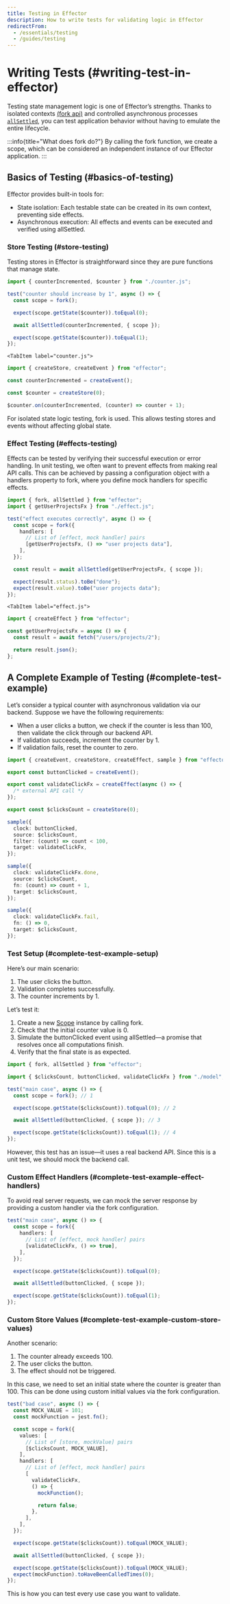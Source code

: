 ```yaml
---
title: Testing in Effector
description: How to write tests for validating logic in Effector
redirectFrom:
  - /essentials/testing
  - /guides/testing
---
```



# Writing Tests (#writing-test-in-effector)

Testing state management logic is one of Effector’s strengths. Thanks to isolated contexts [(fork api)](/en/api/effector/fork) and controlled asynchronous processes [`allSettled`](/en/api/effector/allSettled), you can test application behavior without having to emulate the entire lifecycle.

:::info{title="What does fork do?"}
By calling the fork function, we create a scope, which can be considered an independent instance of our Effector application.
:::

## Basics of Testing (#basics-of-testing)

Effector provides built-in tools for:

- State isolation: Each testable state can be created in its own context, preventing side effects.
- Asynchronous execution: All effects and events can be executed and verified using allSettled.

### Store Testing (#store-testing)

Testing stores in Effector is straightforward since they are pure functions that manage state.

<Tabs>

  <TabItem label="counter.test.js">

```ts
import { counterIncremented, $counter } from "./counter.js";

test("counter should increase by 1", async () => {
  const scope = fork();

  expect(scope.getState($counter)).toEqual(0);

  await allSettled(counterIncremented, { scope });

  expect(scope.getState($counter)).toEqual(1);
});
```

  </TabItem>

    <TabItem label="counter.js">

```ts
import { createStore, createEvent } from "effector";

const counterIncremented = createEvent();

const $counter = createStore(0);

$counter.on(counterIncremented, (counter) => counter + 1);
```

  </TabItem>
</Tabs>

For isolated state logic testing, fork is used. This allows testing stores and events without affecting global state.

### Effect Testing (#effects-testing)

Effects can be tested by verifying their successful execution or error handling. In unit testing, we often want to prevent effects from making real API calls. This can be achieved by passing a configuration object with a handlers property to fork, where you define mock handlers for specific effects.

<Tabs>

  <TabItem label="effect.test.js">

```ts
import { fork, allSettled } from "effector";
import { getUserProjectsFx } from "./effect.js";

test("effect executes correctly", async () => {
  const scope = fork({
    handlers: [
      // List of [effect, mock handler] pairs
      [getUserProjectsFx, () => "user projects data"],
    ],
  });

  const result = await allSettled(getUserProjectsFx, { scope });

  expect(result.status).toBe("done");
  expect(result.value).toBe("user projects data");
});
```

  </TabItem>

    <TabItem label="effect.js">

```ts
import { createEffect } from "effector";

const getUserProjectsFx = async () => {
  const result = await fetch("/users/projects/2");

  return result.json();
};
```

  </TabItem>
</Tabs>

## A Complete Example of Testing (#complete-test-example)

Let’s consider a typical counter with asynchronous validation via our backend. Suppose we have the following requirements:

- When a user clicks a button, we check if the counter is less than 100, then validate the click through our backend API.
- If validation succeeds, increment the counter by 1.
- If validation fails, reset the counter to zero.

```ts
import { createEvent, createStore, createEffect, sample } from "effector";

export const buttonClicked = createEvent();

export const validateClickFx = createEffect(async () => {
  /* external API call */
});

export const $clicksCount = createStore(0);

sample({
  clock: buttonClicked,
  source: $clicksCount,
  filter: (count) => count < 100,
  target: validateClickFx,
});

sample({
  clock: validateClickFx.done,
  source: $clicksCount,
  fn: (count) => count + 1,
  target: $clicksCount,
});

sample({
  clock: validateClickFx.fail,
  fn: () => 0,
  target: $clicksCount,
});
```

### Test Setup (#complete-test-example-setup)

Here’s our main scenario:

1. The user clicks the button.
2. Validation completes successfully.
3. The counter increments by 1.

Let’s test it:

1. Create a new [Scope](/en/api/effector/Scope) instance by calling fork.
2. Check that the initial counter value is 0.
3. Simulate the buttonClicked event using allSettled—a promise that resolves once all computations finish.
4. Verify that the final state is as expected.

```ts
import { fork, allSettled } from "effector";

import { $clicksCount, buttonClicked, validateClickFx } from "./model";

test("main case", async () => {
  const scope = fork(); // 1

  expect(scope.getState($clicksCount)).toEqual(0); // 2

  await allSettled(buttonClicked, { scope }); // 3

  expect(scope.getState($clicksCount)).toEqual(1); // 4
});
```

However, this test has an issue—it uses a real backend API. Since this is a unit test, we should mock the backend call.

### Custom Effect Handlers (#complete-test-example-effect-handlers)

To avoid real server requests, we can mock the server response by providing a custom handler via the fork configuration.

```ts
test("main case", async () => {
  const scope = fork({
    handlers: [
      // List of [effect, mock handler] pairs
      [validateClickFx, () => true],
    ],
  });

  expect(scope.getState($clicksCount)).toEqual(0);

  await allSettled(buttonClicked, { scope });

  expect(scope.getState($clicksCount)).toEqual(1);
});
```

### Custom Store Values (#complete-test-example-custom-store-values)

Another scenario:

1. The counter already exceeds 100.
2. The user clicks the button.
3. The effect should not be triggered.

In this case, we need to set an initial state where the counter is greater than 100. This can be done using custom initial values via the fork configuration.

```ts
test("bad case", async () => {
  const MOCK_VALUE = 101;
  const mockFunction = jest.fn();

  const scope = fork({
    values: [
      // List of [store, mockValue] pairs
      [$clicksCount, MOCK_VALUE],
    ],
    handlers: [
      // List of [effect, mock handler] pairs
      [
        validateClickFx,
        () => {
          mockFunction();

          return false;
        },
      ],
    ],
  });

  expect(scope.getState($clicksCount)).toEqual(MOCK_VALUE);

  await allSettled(buttonClicked, { scope });

  expect(scope.getState($clicksCount)).toEqual(MOCK_VALUE);
  expect(mockFunction).toHaveBeenCalledTimes(0);
});
```

This is how you can test every use case you want to validate.
